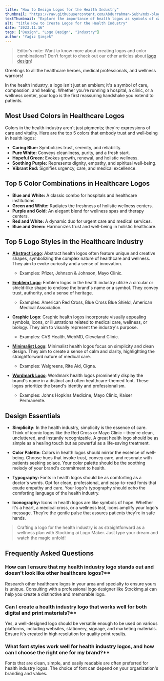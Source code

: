 ```yaml
---
title: "How to Design Logos for the Health Industry"
thumbnail: "https://raw.githubusercontent.com/Abdurrahman-Subh/mdx-blog/main/images/logo-nurse.png"
textThumbnail: "Explore the importance of health logos as symbols of care and trust. Discover top colors, combinations, and styles. Learn design essentials for impactful logos. Elevate your design with insights from leading healthcare brands."
alt: "title How to Create Logos for the Health Industry"
date: "2023.11.16"
tags: ["Design", "Logo Design", "Industry"]
author: "Yağız Şimşek"
---
```


<CustomImage
  src="https://raw.githubusercontent.com/Abdurrahman-Subh/mdx-blog/main/images/title-logo-health.png"
  alt="title How to Create Logos for the Health Industry"
/>

> Editor’s note: Want to know more about creating logos and color combinations? Don’t forget to check out our other articles about [logo design](https://stockimg.ai/blog/logo-design)!

Greetings to all the healthcare heroes, medical professionals, and wellness warriors!

In the health industry, a logo isn't just an emblem; it's a symbol of care, compassion, and healing. Whether you're running a hospital, a clinic, or a wellness center, your logo is the first reassuring handshake you extend to patients.

## Most Used Colors in Healthcare Logos

Colors in the health industry aren't just pigments; they're expressions of care and vitality. Here are the top 5 colors that embody trust and well-being in health logos:

- **Caring Blue:** Symbolizes trust, serenity, and reliability.
- **Pure White:** Conveys cleanliness, purity, and a fresh start.
- **Hopeful Green:** Evokes growth, renewal, and holistic wellness.
- **Soothing Purple:** Represents dignity, empathy, and spiritual well-being.
- **Vibrant Red:** Signifies urgency, care, and medical excellence.

## Top 5 Color Combinations in Healthcare Logos

- **Blue and White:** A classic combo for hospitals and healthcare institutions.
- **Green and White:** Radiates the freshness of holistic wellness centers.
- **Purple and Gold:** An elegant blend for wellness spas and therapy centers.
- **Red and White:** A dynamic duo for urgent care and medical services.
- **Blue and Green:** Harmonizes trust and well-being in holistic healthcare.

## Top 5 Logo Styles in the Healthcare Industry

- **[Abstract Logo](https://stockimg.ai/blog/design/how-to-design-abstract-logos)**: Abstract health logos often feature unique and creative shapes, symbolizing the complex nature of healthcare and wellness. They aim to evoke curiosity and a sense of innovation.
  - Examples: Pfizer, Johnson & Johnson, Mayo Clinic.

- **[Emblem Logo](https://stockimg.ai/blog/design/how-to-design-emblem-logos)**: Emblem logos in the health industry utilize a circular or shield-like shape to enclose the brand's name or a symbol. They convey trust, authority, and a sense of heritage.
  - Examples: American Red Cross, Blue Cross Blue Shield, American Medical Association.

- **[Graphic Logo](https://stockimg.ai/blog/design/how-to-design-graphic-logos)**: Graphic health logos incorporate visually appealing symbols, icons, or illustrations related to medical care, wellness, or biology. They aim to visually represent the industry's purpose.
  - Examples: CVS Health, WebMD, Cleveland Clinic.

- **[Minimalist Logo](https://stockimg.ai/blog/design/how-to-design-minimalist-logos)**: Minimalist health logos focus on simplicity and clean design. They aim to create a sense of calm and clarity, highlighting the straightforward nature of medical care.
  - Examples: Walgreens, Rite Aid, Cigna.

- **[Wordmark Logo](https://stockimg.ai/blog/design/how-to-design-wordmark-logos)**: Wordmark health logos prominently display the brand's name in a distinct and often healthcare-themed font. These logos prioritize the brand's identity and professionalism.
  - Examples: Johns Hopkins Medicine, Mayo Clinic, Kaiser Permanente.

## Design Essentials

- **Simplicity:** In the health industry, simplicity is the essence of care. Think of iconic logos like the Red Cross or Mayo Clinic – they're clean, uncluttered, and instantly recognizable. A great health logo should be as simple as a healing touch but as powerful as a life-saving treatment.

- **Color Palette:** Colors in health logos should mirror the essence of well-being. Choose hues that invoke trust, convey care, and resonate with patients seeking solace. Your color palette should be the soothing melody of your brand's commitment to health.

- **Typography:** Fonts in health logos should be as comforting as a doctor's words. Opt for clean, professional, and easy-to-read fonts that exude empathy and care. Your logo's typography should echo the comforting language of the health industry.

- **Iconography:** Icons in health logos are like symbols of hope. Whether it's a heart, a medical cross, or a wellness leaf, icons amplify your logo's message. They're the gentle pulse that assures patients they're in safe hands.

> Crafting a logo for the health industry is as straightforward as a wellness plan with Stockimg.ai Logo Maker. Just type your dream and watch the magic unfold!

## Frequently Asked Questions

### How can I ensure that my health industry logo stands out and doesn't look like other healthcare logos?**
Research other healthcare logos in your area and specialty to ensure yours is unique. Consulting with a professional logo designer like Stockimg.ai can help you create a distinctive and memorable logo.

### Can I create a health industry logo that works well for both digital and print materials?**
Yes, a well-designed logo should be versatile enough to be used on various platforms, including websites, stationery, signage, and marketing materials. Ensure it's created in high resolution for quality print results.

### What font styles work well for health industry logos, and how can I choose the right one for my brand?**
Fonts that are clean, simple, and easily readable are often preferred for health industry logos. The choice of font can depend on your organization's branding and values.